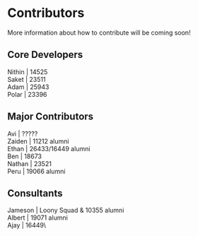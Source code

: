 # Contributors
More information about how to contribute will be coming soon!

## Core Developers
Nithin | 14525\
Saket | 23511\
Adam | 25943\
Polar | 23396

## Major Contributors
Avi | ?????\
Zaiden | 11212 alumni\
Ethan | 26433/16449 alumni\
Ben | 18673\
Nathan | 23521\
Peru | 19066 alumni

## Consultants
Jameson | Loony Squad & 10355 alumni\
Albert | 19071 alumni\
Ajay | 16449\